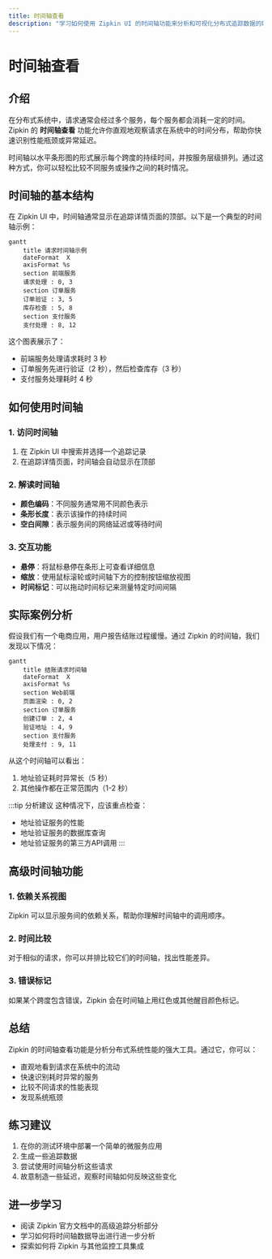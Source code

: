 ```yaml
---
title: 时间轴查看
description: "学习如何使用 Zipkin UI 的时间轴功能来分析和可视化分布式追踪数据的时间分布。"
---
```


# 时间轴查看

## 介绍

在分布式系统中，请求通常会经过多个服务，每个服务都会消耗一定的时间。Zipkin 的 **时间轴查看** 功能允许你直观地观察请求在系统中的时间分布，帮助你快速识别性能瓶颈或异常延迟。

时间轴以水平条形图的形式展示每个跨度的持续时间，并按服务层级排列。通过这种方式，你可以轻松比较不同服务或操作之间的耗时情况。

## 时间轴的基本结构

在 Zipkin UI 中，时间轴通常显示在追踪详情页面的顶部。以下是一个典型的时间轴示例：

```mermaid
gantt
    title 请求时间轴示例
    dateFormat  X
    axisFormat %s
    section 前端服务
    请求处理 : 0, 3
    section 订单服务
    订单验证 : 3, 5
    库存检查 : 5, 8
    section 支付服务
    支付处理 : 8, 12
```

这个图表展示了：
- 前端服务处理请求耗时 3 秒
- 订单服务先进行验证（2 秒），然后检查库存（3 秒）
- 支付服务处理耗时 4 秒

## 如何使用时间轴

### 1. 访问时间轴
1. 在 Zipkin UI 中搜索并选择一个追踪记录
2. 在追踪详情页面，时间轴会自动显示在顶部

### 2. 解读时间轴
- **颜色编码**：不同服务通常用不同颜色表示
- **条形长度**：表示该操作的持续时间
- **空白间隙**：表示服务间的网络延迟或等待时间

### 3. 交互功能
- **悬停**：将鼠标悬停在条形上可查看详细信息
- **缩放**：使用鼠标滚轮或时间轴下方的控制按钮缩放视图
- **时间标记**：可以拖动时间标记来测量特定时间间隔

## 实际案例分析

假设我们有一个电商应用，用户报告结账过程缓慢。通过 Zipkin 的时间轴，我们发现以下情况：

```mermaid
gantt
    title 结账请求时间轴
    dateFormat  X
    axisFormat %s
    section Web前端
    页面渲染 : 0, 2
    section 订单服务
    创建订单 : 2, 4
    验证地址 : 4, 9
    section 支付服务
    处理支付 : 9, 11
```

从这个时间轴可以看出：
1. 地址验证耗时异常长（5 秒）
2. 其他操作都在正常范围内（1-2 秒）

:::tip 分析建议
这种情况下，应该重点检查：
- 地址验证服务的性能
- 地址验证服务的数据库查询
- 地址验证服务的第三方API调用
:::

## 高级时间轴功能

### 1. 依赖关系视图
Zipkin 可以显示服务间的依赖关系，帮助你理解时间轴中的调用顺序。

### 2. 时间比较
对于相似的请求，你可以并排比较它们的时间轴，找出性能差异。

### 3. 错误标记
如果某个跨度包含错误，Zipkin 会在时间轴上用红色或其他醒目颜色标记。

## 总结

Zipkin 的时间轴查看功能是分析分布式系统性能的强大工具。通过它，你可以：
- 直观地看到请求在系统中的流动
- 快速识别耗时异常的服务
- 比较不同请求的性能表现
- 发现系统瓶颈

## 练习建议

1. 在你的测试环境中部署一个简单的微服务应用
2. 生成一些追踪数据
3. 尝试使用时间轴分析这些请求
4. 故意制造一些延迟，观察时间轴如何反映这些变化

## 进一步学习

- 阅读 Zipkin 官方文档中的高级追踪分析部分
- 学习如何将时间轴数据导出进行进一步分析
- 探索如何将 Zipkin 与其他监控工具集成